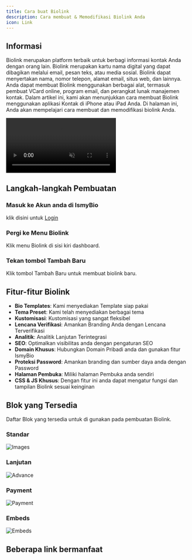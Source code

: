 ```yaml
---
title: Cara buat Biolink
description: Cara membuat & Memodifikasi Biolink Anda
icon: Link
---
```



## Informasi

Biolink merupakan platform terbaik untuk berbagi informasi kontak Anda dengan orang lain. Biolink merupakan kartu nama digital yang dapat dibagikan melalui email, pesan teks, atau media sosial. Biolink dapat menyertakan nama, nomor telepon, alamat email, situs web, dan lainnya. Anda dapat membuat Biolink menggunakan berbagai alat, termasuk pembuat VCard online, program email, dan perangkat lunak manajemen kontak. Dalam artikel ini, kami akan menunjukkan cara membuat Biolink menggunakan aplikasi Kontak di iPhone atau iPad Anda. Di halaman ini, Anda akan mempelajari cara membuat dan memodifikasi biolink Anda.

<videos>
  <video src="/biolinks.mp4" playsInline muted controls controlsList="nodownload" style={{borderRadius: '8px'}}/>
  </videos>

## Langkah-langkah Pembuatan

<Steps>
<Step>
 
### Masuk ke Akun anda di IsmyBio

klik disini untuk [Login](https://ismy.bio/login)
 
</Step>
<Step>
 
### Pergi ke Menu Biolink

Klik menu Biolink di sisi kiri dashboard.
 
</Step>
<Step>

### Tekan tombol Tambah Baru

Klik tombol Tambah Baru untuk membuat biolink baru.

</Step>
</Steps>

## Fitur-fitur Biolink

- **Bio Templates**: Kami menyediakan Template siap pakai
- **Tema Preset**: Kami telah menyediakan berbagai tema
- **Kustomisasi**: Kustomisasi yang sangat fleksibel
- **Lencana Verifikasi**: Amankan Branding Anda dengan Lencana Terverifikasi
- **Analitik**: Analitik Lanjutan Terintegrasi
- **SEO**: Optimalkan visibilitas anda dengan pengaturan SEO
- **Domain Khusus**: Hubungkan Domain Pribadi anda dan gunakan fitur IsmyBio
- **Proteksi Password**: Amankan branding dan sumber daya anda dengan Password
- **Halaman Pembuka**: Miliki halaman Pembuka anda sendiri
- **CSS & JS Khusus**: Dengan fitur ini anda dapat mengatur fungsi dan tampilan Biolink sesuai keinginan

## Blok yang Tersedia

Daftar Blok yang tersedia untuk di gunakan pada pembuatan Biolink.

### Standar

![Images](/standard.png)


<Cards>
  <Card title="Links" description="Tambah Links" />
  <Card title="Heading" description="Tambah Judul" />
  <Card title="Paragraph" description="Tambah Teks Paragraf" />
  <Card title="Avatar" description="Tambah gambar untuk foto" />
  <Card title="Image" description="Tambah gambar media" />
  <Card title="Socials" description="Sosial Media" />
  <Card title="Image Grid" description="Gambar dengan kisi layout" />
  <Card title="Divider" description="Pemisah konten" />
  <Card title="List" description="Buat Daftar" />
  <Card title="Big Link" description="Link Besar dengan pratinjau konten" />
  <Card title="Audio" description="Berkas Audio" />
  <Card title="Video" description="Berkas Video" />
  <Card title="File" description="Berkas untuk dibagikan" />
  <Card title="Call to Action" description="Tombol Ajakan/Instruksi" />
  <Card title="PDF Document" description="Dokumen PDF" />
  </Cards>

### Lanjutan

![Advance](/advance.png)

<Cards>
  <Card title="Email Collector" description="Pengumpul Email" />
  <Card title="Phone Collector" description="Pengumpul No. Tlp" />
  <Card title="Contact Form" description="Formulir Kontan" />
  <Card title="Map" description="Menampilkan Peta" />
  <Card title="RSS Feed" description="Tampilkan Feed RSS" />
  <Card title="Custom HTML" description="Tambah HTML Khusus" />
  <Card title="VCard" description="Menambahkan VCard" />
  <Card title="Alert" description="Menampilkan Fungsi Peringatan" />
  <Card title="FAQ" description="Menambahkan FAQ" />
  <Card title="Countdown" description="Waktu Penghitung Mundur" />
  <Card title="External Item" description="Item dari Sumber Eksternal" />
  <Card title="Share" description="Menambahkan Tombol Bagikan" />
  <Card title="Youtube Feed" description="Feed YouTube" />
  <Card title="Timeline" description="Menambahkan Timeline" />
  <Card title="Review" description="Menambahkan Ulasan dari Sumber luar" />
  <Card title="Image Slider" description="Gambar yang dapat digeser" />
  <Card title="Markdown" description="Menambahkan Konten Markdown" />
  </Cards>

  ### Payment

![Payment](/payment.png)

<Cards>
  <Card title="PayPal" description="Tombol Pembayaran PayPal" />
  <Card title="Donation" description="Tombol meminta Donasi" />
  <Card title="Service" description="Pembelian Layanan yang anda sediakan" />
  <Card title="Product" description="Pembelian langsung Produk anda" />
  </Cards>

  ### Embeds

![Embeds](/embeds.png)

<Cards>
  <Card title="Threads" description="Embed Threads Post" />
  <Card title="Spotify" description="Embed Spotify" />
  <Card title="Twitch" description="Embed Twitch Post" />
  <Card title="TikTok Video" description="Embed TikTok Video" />
  <Card title="Tidal" description="Embed Tidal Post" />
  <Card title="X Profile" description="Embed your X Profile" />
  <Card title="X Video" description="Embed X Post" />
  <Card title="Instagram Media" description="Embed Instagram Media" />
  <Card title="TikTok Profile" description="Embed your TikTok Profile" />
  <Card title="Typeform" description="Embed Typeform Post" />
  <Card title="Facebook Post" description="Embed your Facebook Post" />
  <Card title="Rumble" description="Embed Rumble Post" />
  <Card title="Souncloud" description="Embed Soundcloud Music" />
  <Card title="YouTube" description="Embed YouTube Video" />
  <Card title="Vimeo" description="Embed Vimeo Video" />
  <Card title="Apple Music" description="Embed Apple Music" />
  <Card title="Anchor FM" description="Embed Anchor FM Content" />
  <Card title="X Post" description="Embed X Post" />
  <Card title="Pinterest Profile" description="Embed your Pinterest Profile" />
  <Card title="Snapchat Spotlight" description="Embed Snapchat Spotlight" />
  <Card title="VK Video" description="Embed VK video on Bio Page" />
  <Card title="Discord Server" description="Embed Discord Server" />
  <Card title="Reddit Post" description="Embed Reddit Post" />
  <Card title="Telegram Post" description="Embed Telegram Post" />
</Cards>

## Beberapa link bermanfaat

<Cards>
  <Card title="Titik Mulai" href="/docs/getting-started" />
  <Card title="Mulai Gunakan IsmyBio" href="https://ismy.bio" />
</Cards>
